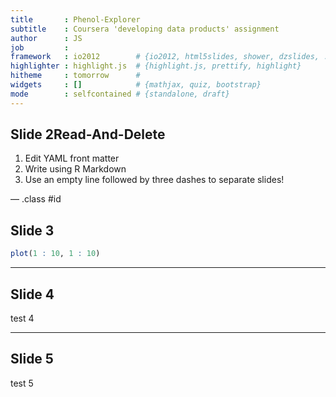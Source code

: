 ```yaml
---
title       : Phenol-Explorer
subtitle    : Coursera 'developing data products' assignment
author      : JS
job         : 
framework   : io2012        # {io2012, html5slides, shower, dzslides, ...}
highlighter : highlight.js  # {highlight.js, prettify, highlight}
hitheme     : tomorrow      # 
widgets     : []            # {mathjax, quiz, bootstrap}
mode        : selfcontained # {standalone, draft}
---
```


## Slide 2Read-And-Delete

1. Edit YAML front matter
2. Write using R Markdown
3. Use an empty line followed by three dashes to separate slides!

--- .class #id 

## Slide 3

```r
plot(1 : 10, 1 : 10)
```

--- 

## Slide 4

test 4

--- 

## Slide 5

test 5

